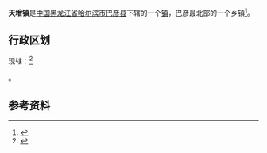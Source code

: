 {{中国乡级行政区|23/01/26/108/000
| 行政区全称 = 天增镇
| 上级行政区 = [[黑龙江省|黑龙江省]][[哈尔滨市|哈尔滨市]][[巴彦县|巴彦县]]
| 行政区类别 = [[镇|镇]]
| LowerDivisions = 9个行政村
| 总面积 = 229.8平方公里
| 户籍人口 = 38962人
| 常住人口 = 
| 行政区划 = 
| 官方网站 =
| 邮政编码 =150000
| 毗邻行政区 =
}}

'''天增镇'''是[[中国|中国]][[黑龙江省|黑龙江省]][[哈尔滨市|哈尔滨市]][[巴彦县|巴彦县]]下辖的一个[[镇|镇]]，巴彦最北部的一个乡镇<ref>{{Cite web |url=http://www.chinaquhua.cn/heilongjiang/ |title=天增镇 |access-date=2011-09-17 |archive-date=2011-08-22 |archive-url=https://web.archive.org/web/20110822123644/http://www.chinaquhua.cn/heilongjiang/ |dead-url=yes }}</ref>。

==行政区划==
现辖：<ref>{{PRC admin/ref sgc|23/01/26/108/000}}</ref>

{{PRC admin/children|23/01/26/108/000}}。

==参考资料==
{{reflist}}

{{PRC admin/navcat|23/01/26/108/000}}